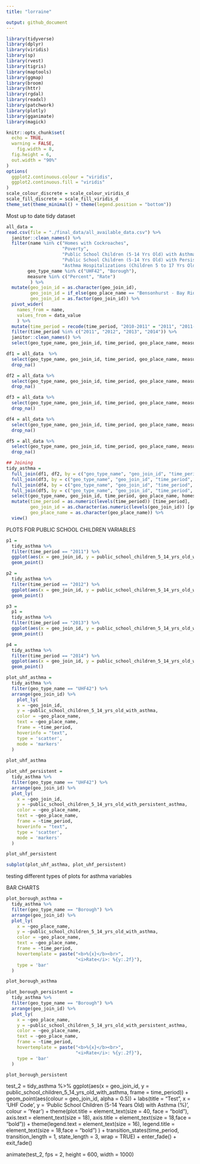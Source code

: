 ```yaml
---
title: "lorraine"

output: github_document
---
```


```r
library(tidyverse)
library(dplyr)
library(viridis)
library(sp)
library(rvest)
library(tigris)
library(maptools)
library(ggmap)
library(broom)
library(httr)
library(rgdal)
library(readxl)
library(patchwork)
library(plotly)
library(gganimate)
library(magick)

knitr::opts_chunk$set(
  echo = TRUE,
  warning = FALSE,
	fig.width = 8, 
  fig.height = 6,
  out.width = "90%"
)
options(
  ggplot2.continuous.colour = "viridis",
  ggplot2.continuous.fill = "viridis"
)
scale_colour_discrete = scale_colour_viridis_d
scale_fill_discrete = scale_fill_viridis_d
theme_set(theme_minimal() + theme(legend.position = "bottom"))
```

Most up to date tidy dataset

```r
all_data = 
read.csv(file = "./final_data/all_available_data.csv") %>% 
  janitor::clean_names() %>% 
  filter(name %in% c("Homes with Cockroaches", 
                     "Poverty", 
                     "Public School Children (5-14 Yrs Old) with Asthma", 
                     "Public School Children (5-14 Yrs Old) with Persistent Asthma", 
                     "Asthma Hospitalizations (Children 5 to 17 Yrs Old)"),
        geo_type_name %in% c("UHF42", "Borough"), 
        measure %in% c("Percent", "Rate")
         ) %>% 
  mutate(geo_join_id = as.character(geo_join_id),
         geo_join_id = if_else(geo_place_name == "Bensonhurst - Bay Ridge", "209", geo_join_id),
         geo_join_id = as.factor(geo_join_id)) %>% 
  pivot_wider(
    names_from = name, 
    values_from = data_value
    ) %>%
  mutate(time_period = recode(time_period, "2010-2011" = "2011", "2011-2012" = "2012", "2012-2013" = "2013", "2013-2014" = "2014", "2010-14" = "2011")) %>%
  filter(time_period %in% c("2011", "2012", "2013", "2014")) %>% 
  janitor::clean_names() %>% 
  select(geo_type_name, geo_join_id, time_period, geo_place_name, measure, indicator_id, homes_with_cockroaches, poverty, public_school_children_5_14_yrs_old_with_asthma, public_school_children_5_14_yrs_old_with_persistent_asthma, asthma_hospitalizations_children_5_to_17_yrs_old)

df1 = all_data  %>% 
  select(geo_type_name, geo_join_id, time_period, geo_place_name, measure, indicator_id, homes_with_cockroaches) %>% 
  drop_na()

df2 = all_data %>% 
  select(geo_type_name, geo_join_id, time_period, geo_place_name, measure, indicator_id, poverty) %>% 
  drop_na()

df3 = all_data %>% 
  select(geo_type_name, geo_join_id, time_period, geo_place_name, measure, indicator_id, public_school_children_5_14_yrs_old_with_asthma) %>% 
  drop_na()

df4 = all_data %>% 
  select(geo_type_name, geo_join_id, time_period, geo_place_name, measure, indicator_id, public_school_children_5_14_yrs_old_with_persistent_asthma) %>% 
  drop_na()

df5 = all_data %>% 
  select(geo_type_name, geo_join_id, time_period, geo_place_name, measure, indicator_id, asthma_hospitalizations_children_5_to_17_yrs_old) %>% 
  drop_na()

## Joining
tidy_asthma = 
  full_join(df1, df2, by = c("geo_type_name", "geo_join_id", "time_period", "geo_place_name")) %>% 
  full_join(df3, by = c("geo_type_name", "geo_join_id", "time_period", "geo_place_name")) %>% 
  full_join(df4, by = c("geo_type_name", "geo_join_id", "time_period", "geo_place_name")) %>% 
  full_join(df5, by = c("geo_type_name", "geo_join_id", "time_period", "geo_place_name")) %>% 
  select(geo_type_name, geo_join_id, time_period, geo_place_name, homes_with_cockroaches, poverty, public_school_children_5_14_yrs_old_with_asthma, public_school_children_5_14_yrs_old_with_persistent_asthma, asthma_hospitalizations_children_5_to_17_yrs_old) %>% 
  mutate(time_period = as.numeric(levels(time_period)) [time_period],
         geo_join_id = as.character(as.numeric(levels(geo_join_id)) [geo_join_id]),
         geo_place_name = as.character(geo_place_name)) %>%
  view()
```

PLOTS FOR PUBLIC SCHOOL CHILDREN VARIABLES

```r
p1 = 
  tidy_asthma %>%
  filter(time_period == "2011") %>%
  ggplot(aes(x = geo_join_id, y = public_school_children_5_14_yrs_old_with_asthma, color = geo_join_id)) + 
  geom_point()

p2 = 
  tidy_asthma %>%
  filter(time_period == "2012") %>%
  ggplot(aes(x = geo_join_id, y = public_school_children_5_14_yrs_old_with_asthma, color = geo_join_id)) + 
  geom_point()

p3 = 
  p1 = 
  tidy_asthma %>%
  filter(time_period == "2013") %>%
  ggplot(aes(x = geo_join_id, y = public_school_children_5_14_yrs_old_with_asthma, color = geo_join_id)) + 
  geom_point()

p4 = 
  tidy_asthma %>%
  filter(time_period == "2014") %>%
  ggplot(aes(x = geo_join_id, y = public_school_children_5_14_yrs_old_with_asthma, color = geo_join_id)) + 
  geom_point()
```

```r
plot_uhf_asthma =
  tidy_asthma %>%
  filter(geo_type_name == "UHF42") %>%
  arrange(geo_join_id) %>%
    plot_ly(
    x = ~geo_join_id, 
    y = ~public_school_children_5_14_yrs_old_with_asthma, 
    color = ~geo_place_name,
    text = ~geo_place_name,
    frame = ~time_period,
    hoverinfo = "text",
    type = 'scatter',
    mode = 'markers'
  )
  
plot_uhf_asthma
```

```r
plot_uhf_persistent =
  tidy_asthma %>%
  filter(geo_type_name == "UHF42") %>%
  arrange(geo_join_id) %>%
  plot_ly(
    x = ~geo_join_id, 
    y = ~public_school_children_5_14_yrs_old_with_persistent_asthma, 
    color = ~geo_place_name,
    text = ~geo_place_name,
    frame = ~time_period,
    hoverinfo = "text",
    type = 'scatter',
    mode = 'markers'
  )

plot_uhf_persistent
```

```r
subplot(plot_uhf_asthma, plot_uhf_persistent)
```

testing different types of plots for asthma variables

BAR CHARTS

```r
plot_borough_asthma =
  tidy_asthma %>%
  filter(geo_type_name == "Borough") %>%
  arrange(geo_join_id) %>%
  plot_ly(
    x = ~geo_place_name, 
    y = ~public_school_children_5_14_yrs_old_with_asthma, 
    color = ~geo_place_name,
    text = ~geo_place_name,
    frame = ~time_period,
    hovertemplate = paste("<b>%{x}</b><br>",
                          "<i>Rate</i>: %{y:.2f}"),
    type = 'bar'
  )

plot_borough_asthma
```

```r
plot_borough_persistent =
  tidy_asthma %>%
  filter(geo_type_name == "Borough") %>%
  arrange(geo_join_id) %>%
  plot_ly(
    x = ~geo_place_name, 
    y = ~public_school_children_5_14_yrs_old_with_persistent_asthma, 
    color = ~geo_place_name,
    text = ~geo_place_name,
    frame = ~time_period,
    hovertemplate = paste("<b>%{x}</b><br>",
                          "<i>Rate</i>: %{y:.2f}"),
    type = 'bar'
  )

plot_borough_persistent
```

test_2 = 
  tidy_asthma %>%
  ggplot(aes(x = geo_join_id, y = public_school_children_5_14_yrs_old_with_asthma, frame = time_period)) +
geom_point(aes(colour = geo_join_id, alpha = 0.5)) + 
labs(title = "Test",
x = 'UHF Code', 
y = 'Public School Children (5-14 Years Old) with Asthma (%)',
colour = 'Year') +
theme(plot.title = element_text(size = 40, face = "bold"),
axis.text = element_text(size = 18),
axis.title = element_text(size = 18,face = "bold")) + 
theme(legend.text = element_text(size = 16), legend.title = element_text(size = 18,face = "bold") ) +
transition_states(time_period, transition_length = 1, state_length = 3, wrap = TRUE) +
  enter_fade() +
  exit_fade()

animate(test_2, fps = 2, height = 600, width = 1000)


    